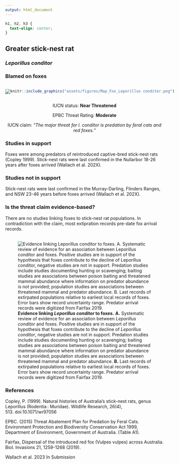```yaml
---
output: html_document
---
```

```css
h1, h2, h3 {
  text-align: center;
}
```

## **Greater stick-nest rat**
### *Leporillus conditor*
### Blamed on foxes

:::: {style="display: flex;"}

[![](assets/photos/Leporillus conditor.png)](https://www.inaturalist.org/photos/470262?size=original)

::: {}

:::

::: {}
  ```r
  knitr::include_graphics("assets/figures/Map_Fox_Leporillus conditor.png")
  ```
:::

::::
<center>
IUCN status: **Near Threatened**

EPBC Threat Rating: **Moderate**

IUCN claim: *"The major threat for l. conditor is predation by feral cats and red foxes."*

</center>

### Studies in support

Foxes were among predators of reintroduced captive-bred stick-nest rats (Copley 1999). Stick-nest rats were last confirmed in the Nullarbor 18-26 years after foxes arrived (Wallach et al. 202X).

### Studies not in support

Stick-nest rats were last confirmed in the Murray-Darling, Flinders Ranges, and NSW 23-46 years before foxes arrived (Wallach et al. 202X).

### Is the threat claim evidence-based?

There are no studies linking foxes to stick-nest rat populations. In contradiction with the claim, most extipration records pre-date fox arrival records.
<br>
<br>

![**Evidence linking *Leporillus conditor* to foxes.** **A.** Systematic review of evidence for an association between *Leporillus conditor* and foxes. Positive studies are in support of the hypothesis that foxes contribute to the decline of *Leporillus conditor*, negative studies are not in support. Predation studies include studies documenting hunting or scavenging; baiting studies are associations between poison baiting and threatened mammal abundance where information on predator abundance is not provided; population studies are associations between threatened mammal and predator abundance. **B.** Last records of extirpated populations relative to earliest local records of foxes. Error bars show record uncertainty range. Predator arrival records were digitized from Fairfax 2019.](assets/figures/Main_Evidence_Fox_Leporillus conditor.png)

### References

Copley, P. (1999). Natural histories of Australia’s stick-nest rats, genus Leporillus (Rodentia : Muridae). Wildlife Research, 26(4), 513. doi:10.1071/wr97056

EPBC. (2015) Threat Abatement Plan for Predation by Feral Cats. Environment Protection and Biodiversity Conservation Act 1999, Department of Environment, Government of Australia. (Table A1).

Fairfax, Dispersal of the introduced red fox (Vulpes vulpes) across Australia. Biol. Invasions 21, 1259-1268 (2019).

Wallach et al. 2023 In Submission


